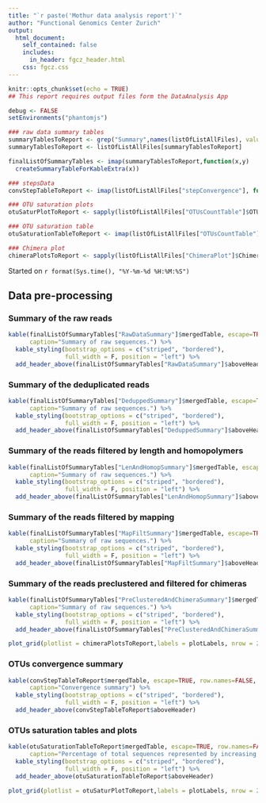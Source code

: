 ```yaml
---
title: "`r paste('Mothur data analysis report')`"
author: "Functional Genomics Center Zurich"
output: 
  html_document:
    self_contained: false
    includes:
      in_header: fgcz_header.html
    css: fgcz.css
---
```


```r
knitr::opts_chunk$set(echo = TRUE)
## This report requires output files form the DataAnalysis App

debug <- FALSE
setEnvironments("phantomjs")
```

```r
### raw data summary tables
summaryTablesToReport <- grep("Summary",names(listOfListAllFiles), value = T) 
summaryTablesToReport <- listOfListAllFiles[summaryTablesToReport]

finalListOfSummaryTables <- imap(summaryTablesToReport,function(x,y)
  createSummaryTableForKableExtra(x))

### stepsData
convStepTableToReport <- imap(listOfListAllFiles["stepConvergence"], function(x,y) createStepConvTableForKableExtra(x))

### OTU saturation plots
otuSaturPlotToReport <- sapply(listOfListAllFiles["OTUsCountTable"]$OTUsCountTable,createSaturationPlotsForReport)

### OTU saturation table 
otuSaturationTableToReport <- imap(listOfListAllFiles["OTUsCountTable"], function(x,y) createSaturationTableForKableExtra(x)) 

### Chimera plot
chimeraPlotsToReport <- sapply(listOfListAllFiles["ChimeraPlot"]$ChimeraPlot,createChimeraSummaryPlotsForReport)
```

Started on `r format(Sys.time(), "%Y-%m-%d %H:%M:%S")`

## Data pre-processing {.tabset}

### Summary of the raw reads
```r

kable(finalListOfSummaryTables["RawDataSummary"]$mergedTable, escape=TRUE, row.names=FALSE, format="html",
      caption="Summary of raw sequences.") %>%
  kable_styling(bootstrap_options = c("striped", "bordered"),
                full_width = F, position = "left") %>%
  add_header_above(finalListOfSummaryTables["RawDataSummary"]$aboveHeader)
```

### Summary of the deduplicated reads
```r

kable(finalListOfSummaryTables["DeduppedSummary"]$mergedTable, escape=TRUE, row.names=FALSE, format="html",
      caption="Summary of raw sequences.") %>%
  kable_styling(bootstrap_options = c("striped", "bordered"),
                full_width = F, position = "left") %>%
  add_header_above(finalListOfSummaryTables["DeduppedSummary"]$aboveHeader)
```

### Summary of the reads filtered by length and homopolymers
```r

kable(finalListOfSummaryTables["LenAndHomopSummary"]$mergedTable, escape=TRUE, row.names=FALSE, format="html",
      caption="Summary of raw sequences.") %>%
  kable_styling(bootstrap_options = c("striped", "bordered"),
                full_width = F, position = "left") %>%
  add_header_above(finalListOfSummaryTables["LenAndHomopSummary"]$aboveHeader)
```

### Summary of the  reads filtered by mapping
```r

kable(finalListOfSummaryTables["MapFiltSummary"]$mergedTable, escape=TRUE, row.names=FALSE, format="html",
      caption="Summary of raw sequences.") %>%
  kable_styling(bootstrap_options = c("striped", "bordered"),
                full_width = F, position = "left") %>%
  add_header_above(finalListOfSummaryTables["MapFiltSummary"]$aboveHeader)
```

### Summary of the reads preclustered and filtered for chimeras
```r

kable(finalListOfSummaryTables["PreClusteredAndChimeraSummary"]$mergedTable, escape=TRUE, row.names=FALSE, format="html",
      caption="Summary of raw sequences.") %>%
  kable_styling(bootstrap_options = c("striped", "bordered"),
                full_width = F, position = "left") %>%
  add_header_above(finalListOfSummaryTables["PreClusteredAndChimeraSummary"]$aboveHeader)

plot_grid(plotlist = chimeraPlotsToReport,labels = plotLabels, nrow = 2)
```

### OTUs convergence summary
```r

kable(convStepTableToReport$mergedTable, escape=TRUE, row.names=FALSE, format="html",
      caption="Convergence summary") %>%
  kable_styling(bootstrap_options = c("striped", "bordered"),
                full_width = F, position = "left") %>%
  add_header_above(convStepTableToReport$aboveHeader)
```

### OTUs saturation tables and plots
```r
kable(otuSaturationTableToReport$mergedTable, escape=TRUE, row.names=FALSE, format="html",
      caption="Percentage of total sequences represented by increasing numbers of OTUs") %>%
  kable_styling(bootstrap_options = c("striped", "bordered"),
                full_width = F, position = "left") %>%
  add_header_above(otuSaturationTableToReport$aboveHeader)

plot_grid(plotlist = otuSaturPlotToReport,labels = plotLabels, nrow = 2)
```